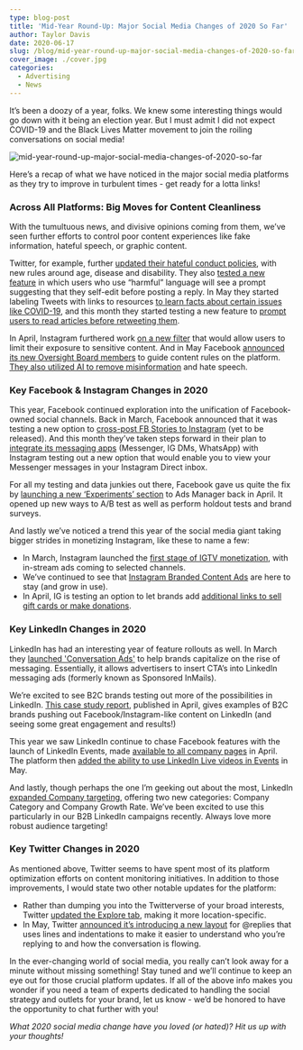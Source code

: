 ```yaml
---
type: blog-post
title: 'Mid-Year Round-Up: Major Social Media Changes of 2020 So Far'
author: Taylor Davis
date: 2020-06-17
slug: /blog/mid-year-round-up-major-social-media-changes-of-2020-so-far
cover_image: ./cover.jpg
categories:
  - Advertising
  - News
---
```


It’s been a doozy of a year, folks. We knew some interesting things would go down with it being an election year. But I must admit I did not expect COVID-19 and the Black Lives Matter movement to join the roiling conversations on social media!

![mid-year-round-up-major-social-media-changes-of-2020-so-far](./cover.jpg)

Here’s a recap of what we have noticed in the major social media platforms as they try to improve in turbulent times - get ready for a lotta links!

### Across All Platforms: Big Moves for Content Cleanliness

With the tumultuous news, and divisive opinions coming from them, we’ve seen further efforts to control poor content experiences like fake information, hateful speech, or graphic content.

Twitter, for example, further [updated their hateful conduct policies][1], with new rules around age, disease and disability. They also [tested a new feature][2] in which users who use “harmful” language will see a prompt suggesting that they self-edit before posting a reply. In May they started labeling Tweets with links to resources [to learn facts about certain issues like COVID-19][3], and this month they started testing a new feature to [prompt users to read articles before retweeting them][4].

In April, Instagram furthered work [on a new filter][5] that would allow users to limit their exposure to sensitive content. And in May Facebook [announced its new Oversight Board members][6] to guide content rules on the platform. [They also utilized AI to remove misinformation][7] and hate speech.

### Key Facebook & Instagram Changes in 2020

This year, Facebook continued exploration into the unification of Facebook-owned social channels. Back in March, Facebook announced that it was testing a new option to [cross-post FB Stories to Instagram][8] (yet to be released). And this month they’ve taken steps forward in their plan to [integrate its messaging apps][9] (Messenger, IG DMs, WhatsApp) with Instagram testing out a new option that would enable you to view your Messenger messages in your Instagram Direct inbox.

For all my testing and data junkies out there, Facebook gave us quite the fix by [launching a new &#8216;Experiments&#8217; section][10] to Ads Manager back in April. It opened up new ways to A/B test as well as perform holdout tests and brand surveys.

And lastly we’ve noticed a trend this year of the social media giant taking bigger strides in monetizing Instagram, like these to name a few:

- In March, Instagram launched the [first stage of IGTV monetization][11], with in-stream ads coming to selected channels.
- We’ve continued to see that [Instagram Branded Content Ads][12] are here to stay (and grow in use).
- In April, IG is testing an option to let brands add [additional links to sell gift cards or make donations][13].

### Key LinkedIn Changes in 2020

LinkedIn has had an interesting year of feature rollouts as well. In March they [launched 'Conversation Ads'][14] to help brands capitalize on the rise of messaging. Essentially, it allows advertisers to insert CTA’s into LinkedIn messaging ads (formerly known as Sponsored InMails).

We’re excited to see B2C brands testing out more of the possibilities in LinkedIn. [This case study report][15], published in April, gives examples of B2C brands pushing out Facebook/Instagram-like content on LinkedIn (and seeing some great engagement and results!)

This year we saw LinkedIn continue to chase Facebook features with the launch of LinkedIn Events, made [available to all company pages][16] in April. The platform then [added the ability to use LinkedIn Live videos in Events][17] in May.

And lastly, though perhaps the one I’m geeking out about the most, LinkedIn [expanded Company targeting][18], offering two new categories: Company Category and Company Growth Rate. We’ve been excited to use this particularly in our B2B LinkedIn campaigns recently. Always love more robust audience targeting!

### Key Twitter Changes in 2020

As mentioned above, Twitter seems to have spent most of its platform optimization efforts on content monitoring initiatives. In addition to those improvements, I would state two other notable updates for the platform:

- Rather than dumping you into the Twitterverse of your broad interests, Twitter [updated the Explore tab][19], making it more location-specific.
- In May, Twitter [announced it’s introducing a new layout][20] for @replies that uses lines and indentations to make it easier to understand who you’re replying to and how the conversation is flowing.

In the ever-changing world of social media, you really can’t look away for a minute without missing something! Stay tuned and we’ll continue to keep an eye out for those crucial platform updates. If all of the above info makes you wonder if you need a team of experts dedicated to handling the social strategy and outlets for your brand, let us know - we’d be honored to have the opportunity to chat further with you!

_What 2020 social media change have you loved (or hated)? Hit us up with your thoughts!_

[1]: https://blog.twitter.com/en_us/topics/company/2019/hatefulconductupdate.html
[2]: https://techcrunch.com/2020/05/05/twitter-harmful-replies-prompt-harassment-test-feature/
[3]: https://blog.twitter.com/en_us/topics/product/2020/updating-our-approach-to-misleading-information.html
[4]: https://www.theverge.com/21286855/twitter-articles-prompt-unread-feature-conversations
[5]: https://www.socialmediatoday.com/instagrams-working-on-a-new-filter-to-limit-exposure-to-sensitive-content/575252/
[6]: https://www.socialmediatoday.com/facebook-announces-its-new-oversight-board-to-guide-content-rules-on-the-pl/577512/
[7]: https://techcrunch.com/2020/05/12/facebook-upgrades-its-ai-to-better-tackle-covid-19-misinformation-and-hate-speech/
[8]: https://www.socialmediatoday.com/facebooks-testing-a-new-option-to-cross-post-facebook-stories-to-instagram/573771/
[9]: https://www.socialmediatoday.com/instagram-tests-messenger-integration-new-plans-sticker-for-scheduling-o/579177/
[10]: https://www.socialmediatoday.com/facebooks-added-a-new-experiments-element-to-ad-manager-to-help-optimize/575140/
[11]: https://www.socialmediatoday.com/instagram-launches-first-stage-of-igtv-monetization-with-in-stream-ads-com/574167/
[12]: https://www.socialmediatoday.com/how-marketers-can-utilize-instagrams-branded-content-ads-to-boost-their-in/573783/
[13]: https://www.socialmediatoday.com/instagrams-testing-a-new-option-to-promote-the-sale-of-gift-cards-via-your/574982/
[14]: https://www.socialmediatoday.com/linkedin-launches-conversation-ads-to-help-brands-capitalize-on-the-rise/574337/
[15]: https://www.socialmediaexaminer.com/how-to-connect-with-consumers-on-linkedin-5-b2c-examples/
[16]: https://www.socialmediatoday.com/linkedin-events-is-now-available-to-all-pages-to-assist-with-connectivity-a/575657/
[17]: https://www.socialmediatoday.com/linkedins-merging-its-live-streaming-and-events-tools-for-virtual-events/577738/
[18]: https://marketingland.com/how-to-use-linkedin-ads-new-company-targeting-options-to-boost-b2b-lead-generation-278941
[19]: https://www.socialmediatoday.com/twitter-updates-explore-making-its-listings-more-location-specific/575424/
[20]: https://techcrunch.com/2020/05/05/twitter-rolls-out-changes-to-threaded-conversations-following-tests-in-its-prototype-app-twttr/
